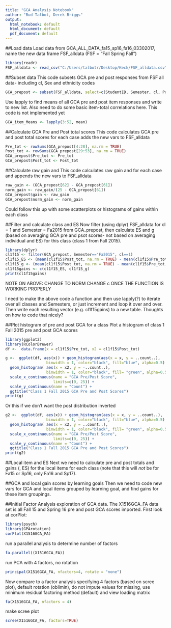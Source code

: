 ```yaml
---
title: "GCA Analysis Notebook"
author: "Bud Talbot, Derek Briggs"
output:
  html_notebook: default
  html_document: default
  pdf_document: default
---
```


##Load data
Load data from GCA_ALL_DATA_fa15_sp16_fa16_03302017, name the new data frame FSF_alldata (FSF = "Fall Spring Fall")
```r
library(readr)
FSF_alldata <- read_csv("C:/Users/talbotr/Desktop/Keck/FSF_alldata.csv")
```

##Subset data
This code subsets GCA pre and post responses from FSF all data- including cl, Sex and ethnicity codes
```r
GCA_prepost <- subset(FSF_alldata, select=c(StudentID, Semester, cl, Pre1:Post25, Sex:Demo4White5))
```


Use lapply to find means of all GCA pre and post item responses and write to new list. Also need to do some basic item-total correlations here. This code is not implemented yet
```r
GCA_item_Means <- lapply(3:52, mean)
```

##Calculate GCA Pre and Post total scores
This code calculates GCA pre and post total scores for each case adds the new vars to  FSF_alldata
```r
Pre_tot <- rowSums(GCA_prepost[4:28], na.rm = TRUE)
Post_tot <- rowSums(GCA_prepost[29:53], na.rm = TRUE)
GCA_prepost$Pre_tot <- Pre_tot
GCA_prepost$Post_tot <- Post_tot
```

##Calculate raw gain and <g>
This code calculates raw gain and <g> for each case and appends the new vars to FSF_alldata
```r
raw_gain <- (GCA_prepost[62] - GCA_prepost[61])
norm_gain <- raw_gain/(25 - GCA_prepost[61]) 
GCA_prepost$gain <- raw_gain
GCA_prepost$norm_gain <- norm_gain
```
Could follow this up with some scatterplots or histograms of gains within each class


##Filter and calculate class <g> and ES
Now filter (using dplyr) FSF_alldata for cl = 1 and Semester = Fa2015 from GCA_prepost, then calculate ES and g (based on averaging GCA pre and psot scores- not based on averaging individual <g> and ES) for this class (class 1 from Fall 2015). 
```r
library(dplyr)
cl1f15 <- filter(GCA_prepost, Semester=="Fa2015", cl==1)
cl1f15_ES <- (mean(cl1f15$Post_tot, na.rm = TRUE) - mean(cl1f15$Pre_tot, na.rm = TRUE))/sd(cl1f15$Pre_tot, na.rm = TRUE)
cl1f15_g <- (mean(cl1f15$Post_tot, na.rm = TRUE) - mean(cl1f15$Pre_tot, na.rm = TRUE))/(25-mean(cl1f15$Pre_tot, na.rm = TRUE))
cl1f15gains <- c(cl1f15_ES, cl1f15_g)
print(cl1f15gains)
```

NOTE ON ABOVE: CHANGE <g> TO NORM CHANGE c ONCE THE FUNCTION IS WORKING PROPERLY

I need to make the above code a function and then use lapply(?) to iterate over all classes and Semesters, or just increment and loop it over and over. Then write each resulting vector (e.g. cl1f15gains) to a new table. Thoughts on how to code that nicely?


##Plot histogram of pre and post GCA for a class
Plot a histogram of class 1 Fall 2015 pre and post GCA scores
```r
library(ggplot2)
library(RColorBrewer)
df <-  data.frame(x = cl1f15$Pre_tot, x2 = cl1f15$Post_tot)

g <-  ggplot(df, aes(x)) + geom_histogram(aes(x = x, y = ..count..),
                  binwidth = 1, color="black", fill="blue", alpha=0.5) + 
  geom_histogram( aes(x = x2, y = -..count..), 
                  binwidth = 1, color="black", fill= "green", alpha=0.5) +
  scale_x_continuous(name = "GCA Pre/Post Score", 
                     limits=c(0, 25)) +
  scale_y_continuous(name = "Count") +
  ggtitle("Class 1 Fall 2015 GCA Pre and Post Scores")
print(g)
```

Or this if we don't want the post distribution inverted
```r
g2 <-  ggplot(df, aes(x)) + geom_histogram(aes(x = x, y = ..count..),
                  binwidth = 1, color="black", fill="blue", alpha=0.5) + 
  geom_histogram( aes(x = x2, y = ..count..), 
                  binwidth = 1, color="black", fill= "green", alpha=0.5) +
  scale_x_continuous(name = "GCA Pre/Post Score", 
                     limits=c(0, 25)) +
  scale_y_continuous(name = "Count") +
  ggtitle("Class 1 Fall 2015 GCA Pre and Post Scores")
print(g2)
```


##Local item <g> and ES
Next we need to calculate pre and post totals and gains (<g>, ES) for the local items for each class (note that this will *not* be for Fa15 or Sp16, only Fa16 and Sp17). 

##GCA and local gain scores by learning goals
Then we need to code new vars for GCA and local items grouped by learning goal, and find gains for these item groupings.

##Initial Factor Analysis exploration of GCA data. 
The X1516GCA_FA data set is all Fall 15 and Spring 16 pre and post GCA scores imported. First look at corPlot:

```r
library(psych)
library(GPArotation)
corPlot(X1516GCA_FA)
```

run a parallel analysis to determine number of factors

```r
fa.parallel((X1516GCA_FA))
```

run PCA with 4 factors, no rotation

```r
principal(X1516GCA_FA, nfactors=4, rotate = "none")
```


Now compare to a factor analysis specifying 4 factors (based on scree plot), default rotation (oblimin), do not impute values for missing, use minimum residual factoring method (default) and view loading matrix

```r
fa(X1516GCA_FA, nfactors = 4)
```

make scree plot

```r
scree(X1516GCA_FA, factors=TRUE)
```


